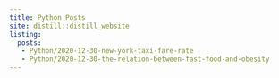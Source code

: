 ```yaml
---
title: Python Posts
site: distill::distill_website
listing:
  posts:
   - Python/2020-12-30-new-york-taxi-fare-rate
   - Python/2020-12-30-the-relation-between-fast-food-and-obesity
---
```

